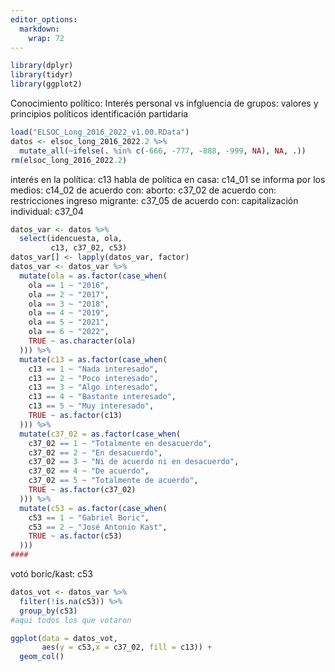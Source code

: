 ```yaml
---
editor_options: 
  markdown: 
    wrap: 72
---
```


```r
library(dplyr)
library(tidyr)
library(ggplot2)
```

Conocimiento político: Interés personal vs infgluencia de grupos:
valores y principios políticos identificación partidaria

```r
load("ELSOC_Long_2016_2022_v1.00.RData")
datos <- elsoc_long_2016_2022.2 %>% 
  mutate_all(~ifelse(. %in% c(-666, -777, -888, -999, NA), NA, .))
rm(elsoc_long_2016_2022.2)
```

interés en la política: c13 
habla de política en casa: c14_01 
se informa por los medios: c14_02 
de acuerdo con: aborto: c37_02 
de acuerdo con: restricciones ingreso migrante: c37_05 
de acuerdo con: capitalización individual: c37_04

```r
datos_var <- datos %>% 
  select(idencuesta, ola,
         c13, c37_02, c53)
datos_var[] <- lapply(datos_var, factor)
datos_var <- datos_var %>% 
  mutate(ola = as.factor(case_when(
    ola == 1 ~ "2016",
    ola == 2 ~ "2017",
    ola == 3 ~ "2018",
    ola == 4 ~ "2019",
    ola == 5 ~ "2021",
    ola == 6 ~ "2022",
    TRUE ~ as.character(ola)
  ))) %>% 
  mutate(c13 = as.factor(case_when(
    c13 == 1 ~ "Nada interesado", 
    c13 == 2 ~ "Poco interesado", 
    c13 == 3 ~ "Algo interesado", 
    c13 == 4 ~ "Bastante interesado", 
    c13 == 5 ~ "Muy interesado", 
    TRUE ~ as.factor(c13)
  ))) %>% 
  mutate(c37_02 = as.factor(case_when(
    c37_02 == 1 ~ "Totalmente en desacuerdo", 
    c37_02 == 2 ~ "En desacuerdo", 
    c37_02 == 3 ~ "Ni de acuerdo ni en desacuerdo", 
    c37_02 == 4 ~ "De acuerdo", 
    c37_02 == 5 ~ "Totalmente de acuerdo", 
    TRUE ~ as.factor(c37_02)
  ))) %>% 
  mutate(c53 = as.factor(case_when(
    c53 == 1 ~ "Gabriel Boric",
    c53 == 2 ~ "José Antonio Kast",
    TRUE ~ as.factor(c53)
  )))
####
```

votó boric/kast: c53

```r
datos_vot <- datos_var %>%
  filter(!is.na(c53)) %>% 
  group_by(c53)
#aqui todos los que votaron
```

```r
ggplot(data = datos_vot,
       aes(y = c53,x = c37_02, fill = c13)) +
  geom_col()
```
